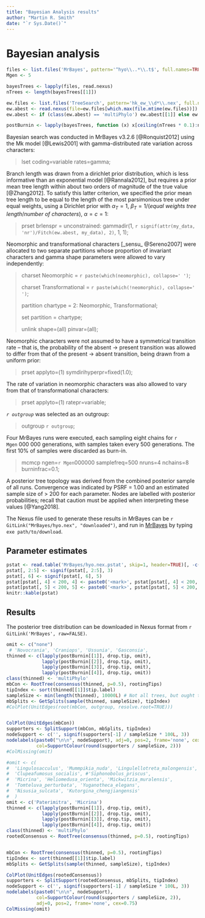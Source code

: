 ```yaml
---
title: "Bayesian Analysis results"
author: "Martin R. Smith"
date: "`r Sys.Date()`"
---
```



# Bayesian analysis {#bayesian}

```R
files <- list.files('MrBayes', pattern='^hyo\\..*\\.t$', full.names=TRUE)
Mgen <- 5
```
```R
bayesTrees <- lapply(files, read.nexus)
nTrees <- length(bayesTrees[[1]])

ew.files <- list.files('TreeSearch', pattern='hk_ew_\\d*\\.nex', full.names=TRUE)
ew.abest <- read.nexus(file=ew.files[which.max(file.mtime(ew.files))])
ew.abest <- if (class(ew.abest) == 'multiPhylo') ew.abest[[1]] else ew.abest

postBurnin <- lapply(bayesTrees, function (x) x[ceiling(nTrees * 0.1):nTrees])
```

Bayesian search was conducted in MrBayes v3.2.6 [@Ronquist2012] using the Mk model [@Lewis2001] with gamma-distributed rate variation across characters:

> lset coding=variable rates=gamma;

Branch length was drawn from a dirichlet prior distribution, which is less informative than an exponential model [@Rannala2012], but requires a prior mean tree length within about two orders of magnitude of the true value [@Zhang2012]. To satisfy this latter criterion, we specified the prior mean tree length to be equal to the length of the most parsimonious tree under equal weights, using a Dirichlet prior with $\alpha_T = 1$, $\beta_T = 1/($_equal weights tree length_$/$_number of characters_$)$, $\alpha = c = 1$:

> prset brlenspr = unconstrained: gammadir(1, `r signif(attr(my_data, 'nr')/Fitch(ew.abest, my_data), 2)`, 1, 1);

Neomorphic and transformational characters [_sensu_ @Sereno2007] were allocated to two separate partitions whose proportion of invariant characters and gamma shape parameters were allowed to vary independently:

> charset Neomorphic = `r paste(which(neomorphic), collapse=' ')`;
>
> charset Transformational = `r paste(which(!neomorphic), collapse=' ')`;
>
>
> partition chartype = 2: Neomorphic, Transformational;
>
> set partition = chartype;
>
>
> unlink shape=(all) pinvar=(all);


Neomorphic characters were not assumed to have a symmetrical transition rate – that is, the probability of the absent → present transition was allowed to differ from that of the present → absent transition, being drawn from a uniform prior:

> prset applyto=(1) symdirihyperpr=fixed(1.0);

The rate of variation in neomorphic characters was also allowed to vary from that of transformational characters:

> prset applyto=(1) ratepr=variable;

_`r outgroup`_ was selected as an outgroup:

> outgroup `r outgroup`;

Four MrBayes runs were executed, each sampling eight chains for `r Mgen`&nbsp;000&nbsp;000 generations, with samples taken every 500 generations.  The first 10% of samples were discarded as burn-in.

> mcmcp ngen=`r Mgen`000000 samplefreq=500 nruns=4 nchains=8 burninfrac=0.1;

A posterior tree topology was derived from the combined posterior sample of all runs. Convergence was indicated by PSRF = 1.00 and an estimated sample size of > 200 for each parameter.  Nodes are labelled with posterior probabilities; recall that caution must be applied when interpreting these values [@Yang2018].

The Nexus file used to generate these results in MrBayes can be `r GitLink("MrBayes/hyo.nex", "downloaded")`, 
and run in [MrBayes](http://mrbayes.sourceforge.net/download.php) by typing `exe path/to/download`.

## Parameter estimates

```R
pstat <- read.table('MrBayes/hyo.nex.pstat', skip=1, header=TRUE)[, -c(4:6)]
pstat[, 2:5] <- signif(pstat[, 2:5], 3)
pstat[, 6] <- signif(pstat[, 6], 5)
pstat[pstat[, 4] < 200, 4] <- paste0('<mark>', pstat[pstat[, 4] < 200, 4], '</mark>')
pstat[pstat[, 5] < 200, 5] <- paste0('<mark>', pstat[pstat[, 5] < 200, 5], '</mark>')
knitr::kable(pstat)
```

## Results

The posterior tree distribution can be downloaded in Nexus format from `r GitLink('MrBayes', raw=FALSE)`.

```R
omit <- c("none")
 # 'Novocrania', 'Craniops', 'Ussunia', 'Gasconsia',
thinned <- c(lapply(postBurnin[[1]], drop.tip, omit),
             lapply(postBurnin[[2]], drop.tip, omit),
             lapply(postBurnin[[3]], drop.tip, omit),
             lapply(postBurnin[[4]], drop.tip, omit))
class(thinned) <- 'multiPhylo'
mbCon <- RootTree(consensus(thinned, p=0.5), rootingTips)
tipIndex <- sort(thinned[[1]]$tip.label)
sampleSize <- min(length(thinned), 10000L) # Not all trees, but ought to be enough for our purposes
mbSplits <- GetSplits(sample(thinned, sampleSize), tipIndex)
#ColPlot(UnitEdges(root(mbCon, outgroup, resolve.root=TRUE)))


ColPlot(UnitEdges(mbCon))
supporters <- SplitSupport(mbCon, mbSplits, tipIndex)
nodeSupport <- c('', signif(supporters[-1] / sampleSize * 100L, 3))
nodelabels(paste0("\n\n", nodeSupport), adj=0, pos=2, frame='none', cex=0.75,
           col=SupportColour(round(supporters / sampleSize, 2)))
#ColMissing(omit)
```

```R
#omit <- c(
#  'Lingulosacculus', 'Mummpikia_nuda', 'Lingulellotreta_malongensis', 
#  'Clupeafumosus_socialis', #'Siphonobolus_priscus',
#  'Micrina', 'Heliomedusa_orienta', 'Mickwitzia_muralensis',
#  'Tomteluva_perturbata', 'Yuganotheca_elegans',
#  'Nisusia_sulcata', 'Kutorgina_chengjiangensis'
#  )
omit <- c('Paterimitra', 'Micrina')
thinned <- c(lapply(postBurnin[[1]], drop.tip, omit),
             lapply(postBurnin[[2]], drop.tip, omit),
             lapply(postBurnin[[3]], drop.tip, omit),
             lapply(postBurnin[[4]], drop.tip, omit))
class(thinned) <- 'multiPhylo'
rootedConsensus <- RootTree(consensus(thinned, p=0.5), rootingTips)


mbCon <- RootTree(consensus(thinned, p=0.5), rootingTips)
tipIndex <- sort(thinned[[1]]$tip.label)
mbSplits <- GetSplits(sample(thinned, sampleSize), tipIndex)

ColPlot(UnitEdges(rootedConsensus))
supporters <- SplitSupport(rootedConsensus, mbSplits, tipIndex)
nodeSupport <- c('', signif(supporters[-1] / sampleSize * 100L, 3))
nodelabels(paste0("\n\n", nodeSupport),
           col=SupportColour(round(supporters / sampleSize, 2)),
           adj=0, pos=2, frame='none', cex=0.75)
ColMissing(omit)
```
